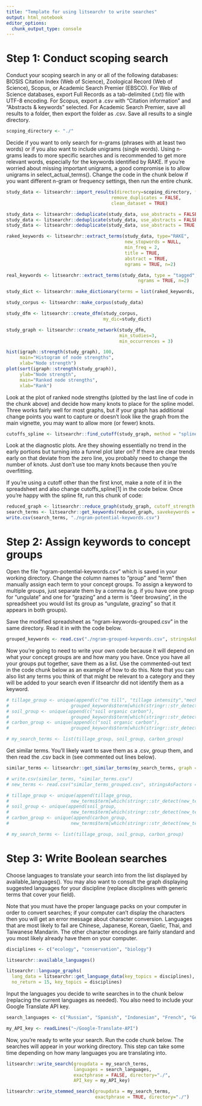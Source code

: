 ```yaml
---
title: "Template for using litsearchr to write searches"
output: html_notebook
editor_options: 
  chunk_output_type: console
---
```


# Step 1: Conduct scoping search

Conduct your scoping search in any or all of the following databases: BIOSIS Citation Index (Web of Science), Zoological Record (Web of Science), Scopus, or Academic Search Premier (EBSCO). For Web of Science databases, export Full Records as a tab-delimited (.txt) file with UTF-8 encoding. For Scopus, export a .csv with "Citation information" and "Abstracts & keywords" selected. For Academic Search Premier, save all results to a folder, then export the folder as .csv. Save all results to a single directory.

```r
scoping_directory <- "./"
```

Decide if you want to only search for n-grams (phrases with at least two words) or if you also want to include unigrams (single words). Using n-grams leads to more specific searches and is recommended to get more relevant words, especially for the keywords identified by RAKE. If you're worried about missing important unigrams, a good compromise is to allow unigrams in select_actual_terms(). Change the code in the chunk below if you want different n-gram or frequency settings, then run the entire chunk. 

```r
study_data <- litsearchr::import_results(directory=scoping_directory, filename=NULL,
                                       remove_duplicates = FALSE, 
                                       clean_dataset = TRUE)

study_data <- litsearchr::deduplicate(study_data, use_abstracts = FALSE, use_titles = TRUE, method = "quick")
study_data <- litsearchr::deduplicate(study_data, use_abstracts = FALSE, use_titles = TRUE, method = "tokens", title_sim=.95)
study_data <- litsearchr::deduplicate(study_data, use_abstracts = TRUE, use_titles = TRUE, method = "tokens", doc_sim = .85)

raked_keywords <- litsearchr::extract_terms(study_data, type="RAKE",
                                            new_stopwords = NULL, 
                                            min_freq = 2, 
                                            title = TRUE, 
                                            abstract = TRUE, 
                                            ngrams = TRUE, n=2)

real_keywords <- litsearchr::extract_terms(study_data, type = "tagged",
                                                 ngrams = TRUE, n=2)

study_dict <- litsearchr::make_dictionary(terms = list(raked_keywords, real_keywords))

study_corpus <- litsearchr::make_corpus(study_data)

study_dfm <- litsearchr::create_dfm(study_corpus, 
                                    my_dic=study_dict)

study_graph <- litsearchr::create_network(study_dfm, 
                                          min_studies=3, 
                                          min_occurrences = 3)

hist(igraph::strength(study_graph), 100, 
     main="Histogram of node strengths", 
     xlab="Node strength")
plot(sort(igraph::strength(study_graph)), 
     ylab="Node strength", 
     main="Ranked node strengths", 
     xlab="Rank")
```

Look at the plot of ranked node strengths (plotted by the last line of code in the chunk above) and decide how many knots to place for the spline model. Three works fairly well for most graphs, but if your graph has additional change points you want to capture or doesn't look like the graph from the main vignette, you may want to allow more (or fewer) knots.  

```r
cutoffs_spline <- litsearchr::find_cutoff(study_graph, method = "spline", degrees = 2, knot_num = 3, diagnostics = TRUE, importance_method = "strength")
```

Look at the diagnostic plots. Are they showing essentially no trend in the early portions but turning into a funnel plot later on? If there are clear trends early on that deviate from the zero line, you probably need to change the number of knots. Just don't use too many knots because then you're overfitting. 

If you're using a cutoff other than the first knot, make a note of it in the spreadsheet and also change cutoffs_spline[1] in the code below. Once you're happy with the spline fit, run this chunk of code:

```r
reduced_graph <- litsearchr::reduce_graph(study_graph, cutoff_strength = cutoffs_spline[1])
search_terms <- litsearchr::get_keywords(reduced_graph, savekeywords = TRUE, makewordle = FALSE)
write.csv(search_terms, "./ngram-potential-keywords.csv")
```


# Step 2: Assign keywords to concept groups

Open the file "ngram-potential-keywords.csv" which is saved in your working directory. Change the column names to "group" and "term" then manually assign each term to your concept groups. To assign a keyword to multiple groups, just separate them by a comma (e.g. if you have one group for "ungulate" and one for "grazing" and a term is "deer browsing", in the spreadsheet you would list its group as "ungulate, grazing" so that it appears in both groups).

Save the modified spreadsheet as "ngram-keywords-grouped.csv" in the same directory. Read it in with the code below.

```r
grouped_keywords <- read.csv("./ngram-grouped-keywords.csv", stringsAsFactors = FALSE)
```

Now you're going to need to write your own code because it will depend on what your concept groups are and how many you have. Once you have all your groups put together, save them as a list. Use the commented-out text in the code chunk below as an example of how to do this. Note that you can also list any terms you think of that might be relevant to a category and they will be added to your search even if litsearchr did not identify them as a keyword. 

```r
# tillage_group <- unique(append(c("no till", "tillage intensity","mechanical soil disturbance"), 
#                       grouped_keywords$term[which(stringr::str_detect(grouped_keywords$group, "tillage"))]))
# soil_group <- unique(append(c("soil organic carbon"), 
#                       grouped_keywords$term[which(stringr::str_detect(grouped_keywords$group, "soil"))]))
# carbon_group <- unique(append(c("soil organic carbon"), 
#                       grouped_keywords$term[which(stringr::str_detect(grouped_keywords$group, "carbon"))]))

# my_search_terms <- list(tillage_group, soil_group, carbon_group)

```

Get similar terms. You'll likely want to save them as a .csv, group them, and then read the .csv back in (see commented out lines below).

```r
similar_terms <- litsearchr::get_similar_terms(my_search_terms, graph = study_graph)

# write.csv(similar_terms, "similar_terms.csv")
# new_terms <- read.csv("similar_terms_grouped.csv", stringsAsFactors = FALSE)

# tillage_group <- unique(append(tillage_group, 
#                       new_terms$term[which(stringr::str_detect(new_terms$group, "tillage"))]))
# soil_group <- unique(append(soil_group, 
#                       new_terms$term[which(stringr::str_detect(new_terms$group, "soil"))]))
# carbon_group <- unique(append(carbon_group, 
#                       new_terms$term[which(stringr::str_detect(new_terms$group, "carbon"))]))

# my_search_terms <- list(tillage_group, soil_group, carbon_group)
```


# Step 3: Write Boolean searches

Choose languages to translate your search into from the list displayed by available_languages(). You may also want to consult the graph displaying suggested languages for your discipline (replace disciplines with generic terms that cover your field).

Note that you must have the proper language packs on your computer in order to convert searches; if your computer can't display the characters then you will get an error message about character conversion. Languages that are most likely to fail are Chinese, Japanese, Korean, Gaelic, Thai, and Taiwanese Mandarin. The other character encodings are fairly standard and you most likely already have them on your computer. 

```r
disciplines <- c("ecology", "conservation", "biology")

litsearchr::available_languages()

litsearchr::language_graphs(
  lang_data = litsearchr::get_language_data(key_topics = disciplines), 
  no_return = 15, key_topics = disciplines)

```

Input the languages you decide to write searches in to the chunk below (replacing the current languages as needed). You also need to include your Google Translate API key.

```r
search_languages <- c("Russian", "Spanish", "Indonesian", "French", "German")

my_API_key <- readLines("~/Google-Translate-API")

```

Now, you're ready to write your search. Run the code chunk below. The searches will appear in your working directory. This step can take some time depending on how many languages you are translating into. 

```r
litsearchr::write_search(groupdata = my_search_terms, 
                         languages = search_languages, 
                         exactphrase = FALSE, directory="./", 
                         API_key = my_API_key)

litsearchr::write_stemmed_search(groupdata = my_search_terms, 
                                 exactphrase = TRUE, directory="./")
```
